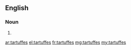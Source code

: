 ==English==

===Noun===
{{head|en|plural}}

# {{plural of|tartuffe|lang=en|nocat=1}}

[[ar:tartuffes]]
[[el:tartuffes]]
[[fr:tartuffes]]
[[mg:tartuffes]]
[[my:tartuffes]]